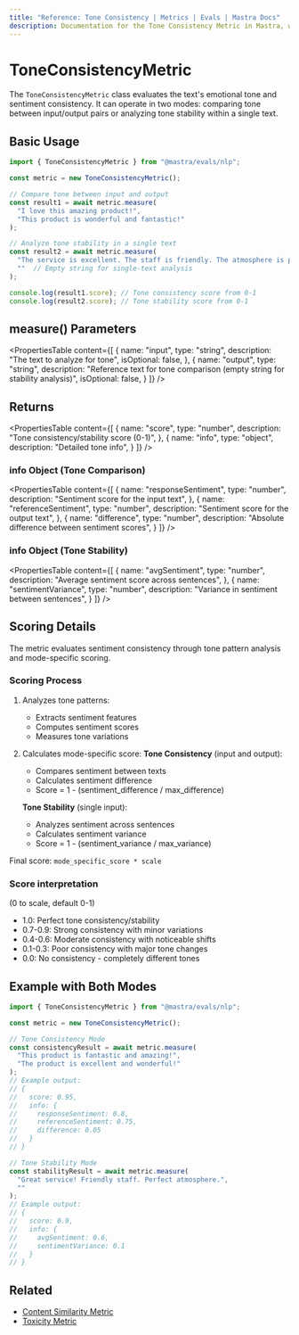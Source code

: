 ```yaml
---
title: "Reference: Tone Consistency | Metrics | Evals | Mastra Docs"
description: Documentation for the Tone Consistency Metric in Mastra, which evaluates emotional tone and sentiment consistency in text.
---
```


# ToneConsistencyMetric

The `ToneConsistencyMetric` class evaluates the text's emotional tone and sentiment consistency.  It can operate in two modes: comparing tone between input/output pairs or analyzing tone stability within a single text.

## Basic Usage

```typescript
import { ToneConsistencyMetric } from "@mastra/evals/nlp";

const metric = new ToneConsistencyMetric();

// Compare tone between input and output
const result1 = await metric.measure(
  "I love this amazing product!",
  "This product is wonderful and fantastic!"
);

// Analyze tone stability in a single text
const result2 = await metric.measure(
  "The service is excellent. The staff is friendly. The atmosphere is perfect.",
  ""  // Empty string for single-text analysis
);

console.log(result1.score); // Tone consistency score from 0-1
console.log(result2.score); // Tone stability score from 0-1
```

## measure() Parameters

<PropertiesTable
  content={[
    {
      name: "input",
      type: "string",
      description: "The text to analyze for tone",
      isOptional: false,
    },
    {
      name: "output",
      type: "string",
      description: "Reference text for tone comparison (empty string for stability analysis)",
      isOptional: false,
    }
  ]}
/>

## Returns

<PropertiesTable
  content={[
    {
      name: "score",
      type: "number",
      description: "Tone consistency/stability score (0-1)",
    },
    {
      name: "info",
      type: "object",
      description: "Detailed tone info",
    }
  ]}
/>

### info Object (Tone Comparison)

<PropertiesTable
  content={[
    {
      name: "responseSentiment",
      type: "number",
      description: "Sentiment score for the input text",
    },
    {
      name: "referenceSentiment",
      type: "number",
      description: "Sentiment score for the output text",
    },
    {
      name: "difference",
      type: "number",
      description: "Absolute difference between sentiment scores",
    }
  ]}
/>

### info Object (Tone Stability)

<PropertiesTable
  content={[
    {
      name: "avgSentiment",
      type: "number",
      description: "Average sentiment score across sentences",
    },
    {
      name: "sentimentVariance",
      type: "number",
      description: "Variance in sentiment between sentences",
    }
  ]}
/>


## Scoring Details

The metric evaluates sentiment consistency through tone pattern analysis and mode-specific scoring.

### Scoring Process

1. Analyzes tone patterns:
   - Extracts sentiment features
   - Computes sentiment scores
   - Measures tone variations

2. Calculates mode-specific score:
   **Tone Consistency** (input and output):
   - Compares sentiment between texts
   - Calculates sentiment difference
   - Score = 1 - (sentiment_difference / max_difference)

   **Tone Stability** (single input):
   - Analyzes sentiment across sentences
   - Calculates sentiment variance
   - Score = 1 - (sentiment_variance / max_variance)

Final score: `mode_specific_score * scale`

### Score interpretation
(0 to scale, default 0-1)
- 1.0: Perfect tone consistency/stability
- 0.7-0.9: Strong consistency with minor variations
- 0.4-0.6: Moderate consistency with noticeable shifts
- 0.1-0.3: Poor consistency with major tone changes
- 0.0: No consistency - completely different tones

## Example with Both Modes

```typescript
import { ToneConsistencyMetric } from "@mastra/evals/nlp";

const metric = new ToneConsistencyMetric();

// Tone Consistency Mode
const consistencyResult = await metric.measure(
  "This product is fantastic and amazing!",
  "The product is excellent and wonderful!"
);
// Example output:
// {
//   score: 0.95,
//   info: {
//     responseSentiment: 0.8,
//     referenceSentiment: 0.75,
//     difference: 0.05
//   }
// }

// Tone Stability Mode
const stabilityResult = await metric.measure(
  "Great service! Friendly staff. Perfect atmosphere.",
  ""
);
// Example output:
// {
//   score: 0.9,
//   info: {
//     avgSentiment: 0.6,
//     sentimentVariance: 0.1
//   }
// }
```

## Related

- [Content Similarity Metric](./content-similarity)
- [Toxicity Metric](./toxicity)
